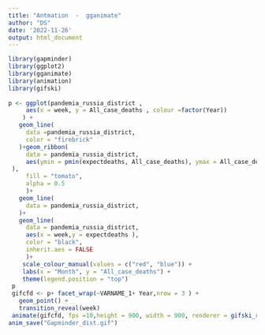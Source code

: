 ---
title: "Antmation  -  gganimate"
author: "DS"
date: '2022-11-26'
output: html_document
---

```{r}

library(gapminder)
library(ggplot2)
library(gganimate)
library(animation)
library(gifski)
 
p <- ggplot(pandemia_russia_district ,
     aes(x = week, y = All_case_deaths , colour =factor(Year))
    ) +
   geom_line(
     data =pandemia_russia_district,
     color = "firebrick"
   )+geom_ribbon(
     data = pandemia_russia_district,
     aes(ymin = pmin(expectdeaths, All_case_deaths), ymax = All_case_deaths, 
 ), 
     fill = "tomato", 
     alpha = 0.5
     )+
   geom_line(
     data = pandemia_russia_district,
   )+
   geom_line(
     data = pandemia_russia_district,
     aes(x = week,y = expectdeaths ),
     color = "black",
     inherit.aes = FALSE 
     )+
    scale_colour_manual(values = c("red", "blue")) +
    labs(x = "Month", y = "All_case_deaths") +
    theme(legend.position = "top")
 p
 gifcfd <- p+ facet_wrap(~VARNAME_1+ Year,nrow = 3 ) +
   geom_point() +
   transition_reveal(week)
 animate(gifcfd, fps =10,height = 900, width = 900, renderer = gifski_renderer(loop = FALSE))
anim_save("Gapminder_dist.gif")



```